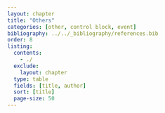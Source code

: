 ```yaml
---
layout: chapter
title: "Others"
categories: [other, control block, event]
bibliography: ../../_bibliography/references.bib
order: 8
listing:
  contents: 
    - ./
  exclude:
    layout: chapter
  type: table
  fields: [title, author]
  sort: [title]
  page-size: 50
---
```


